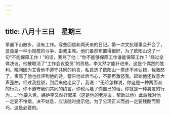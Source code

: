 ```yaml
---
---
---
```

title: 八月十三日　星期三
---




早晨下山散步，没有工作。写些回信和两天来的日记。第一次文抗理事会开会了，这竟是一种小规模的斗争，由我主席。他们虽然布置得很好，为了欧阳山说了一句“不能保障工作！”的话，我骂了他：“你不能够保障工作谁能保障工作？”经过全体决议，他被取消了“工作会议委员”的资格，李又然才能补进来，这是个偶然的胜利。晚间因为艾青他不遵守共同的约言，私自选了欧阳山一票还不肯认错，我激怒了，责骂了他也批评到他的诗，警告他此后当心，不要再激怒我。起始他还故意大声歪曲，经过我批驳，到后来他老实了，我说：“无论怎样说，你这是一种两面派的行为，你不遵守我们共同的约言，你也污蔑了你自己的话，你就是一种卖友的行为……”他要入党，嫉妒李又然好起来（这是他的老朋友，帮助过他）此后我对他一定要不怜惜，决不姑息，应该随时提示他。为了公理正义而战一定要残酷而智巧，这是必要的。